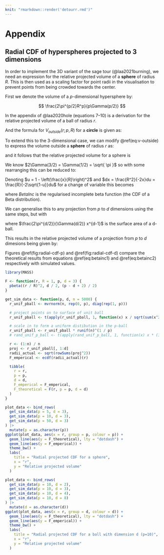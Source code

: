 ```yaml
---
knit: "rmarkdown::render('detourr.rmd')"
---
```


# Appendix {.appendix}

## Radial CDF of hyperspheres projected to 3 dimensions {#app:a .appendix}

In order to implement the 3D variant of the sage tour (@laa2021burning), we need an expression for the relative projected volume of a __sphere__ of radius $R$. This is then used as a scaling factor for point radii in the visualisation to prevent points from being crowded towards the center.

First we denote the volume of a $p$-dimensional hypersphere by:

$$
\frac{2\pi^{p/2}R^p}{p\Gamma(p/2)}
$$

In the appendix of @laa2020hole (equations 7--10) is a derivation for the relative projected volume of a ball of radius $r$.

\begin{align}
    F(r; p, R) &= \frac{V_{inside}(r; p, R)}{ V(p, r) } \\
    &= 1 - \frac{V_{outside}(r; p, R)}{ V(p, r) }
    (\#eq:F2)
\end{align}

And the formula for $V_{outside}(r; p, R)$ for a __circle__ is given as:

\begin{equation}
V_{outside}(r; p, R) =
\int_r^R V(p-2, \sqrt{R^2 - x^2})2\pi x dx 
(\#eq:v-outside)
\end{equation}

To extend this to the 3-dimensional case, we can modify \@ref(eq:v-outside) to express the  volume outside a __sphere__ of radius $r$ as:

\begin{equation}
  V_{outside}(r; p, R) = \int_r^R V(p-3, \sqrt{R^2 - x^2})4\pi x^2 dx
\end{equation}

and it follows that the relative projected volume for a sphere is

\begin{equation}
  F_3(r; p, R) = 1 - 
  \frac{
      \int_r^R V(p-3, \sqrt{R^2 - x^2})4\pi x^2 dx
  }{
      V(p, R)
  } 
\end{equation}

We know $2\Gamma(3/2) = \Gamma(1/2) = \sqrt{ \pi }$ so with some rearranging this can be reduced to:

\begin{equation}
  F_3(r; p, R) = 1 - \frac{2}{R^p} \frac{\Gamma(p/2+1)}{\Gamma(3/2)\Gamma((p-1)/2)}
  \int_r^R (R^2 - x^2)^{(p-3)/2} x^2 dx \\
\end{equation}

Denoting $u = 1 - \left(\frac{x}{R}\right)^2$ and $dx = \frac{R^2}{-2x}du = \frac{R}{-2\sqrt{1-u}}du$ for a change of variable this becomes

\begin{align}
  F_3(r; p, R) &= 1 - \frac{\Gamma(p/2+1)}{\Gamma(3/2)\Gamma((p-1)/2)}
  \int_0^{1-\frac{r^2}{R^2}} u^{(p-3)/2} (1-u)^{1/2} du \\
  &= 1 - \mathrm{BetaInc}\left(1-\left(\frac{r}{R}\right)^2, \frac{p-1}{2}, \frac{3}{2}\right) \\
  &= \mathrm{BetaInc}\left(\left(\frac{r}{R}\right)^2, \frac{3}{2}, \frac{p-1}{2}\right) 
  (\#eq:betainc1)
\end{align}

where _BetaInc_ is the regularised incomplete beta function (the CDF of a Beta distribution).

We can generalise this to any projection from $p$ to $d$ dimensions using the same steps, but with 

\begin{equation}
  V_{outside}(r; p, R, d) = \int_r^R V(p-d, \sqrt{R^2 - x^2}) 
  \frac{2\pi^{d/2}}{\Gamma(d/2)} x^{d-1} dx
\end{equation}

where $\frac{2\pi^{d/2}}{\Gamma(d/2)} x^{d-1}$ is the surface area of a d-ball.

This results in the relative projected volume of a projection from $p$ to $d$ dimesions being given by:

\begin{equation}
F(r; p, R, d) = \mathrm{BetaInc}\left(\left(\frac{r}{R}\right)^2, \frac{d}{2}, \frac{p-d}{2}+1\right)
(\#eq:betainc2)
\end{equation}

Figures \@ref(fig:radial-cdf-p) and \@ref(fig:radial-cdf-d) compare the theoretical results from equations \@ref(eq:betainc1) and \@ref(eq:betainc2) respectively with simulated values.

```r
library(MASS)

F <- function(r, R = 1, p, d = 3) {
  pbeta((r / R)^2, d / 2, (p - d + 2) / 2)
}

get_sim_data <- function(p, d, n = 5000) {
  r_unif_pball <- mvrnorm(n, rep(0, p), diag(rep(1, p)))

  # project points on to surface of unit ball
  r_unif_pball <- t(apply(r_unif_pball, 1, function(x) x / sqrt(sum(x^2))))

  # scale in to form a uniform distibution in the p-ball
  r_unif_pball <- r_unif_pball * runif(n)^(1 / p)
  # rand_unif_p_ball <- t(apply(rand_unif_p_ball, 1, function(x) x * (1 - runif(1)^p)))

  r <- (1:n) / n
  proj <- r_unif_pball[, 1:d]
  radii_actual <- sqrt(rowSums(proj^2))
  F_emperical <- ecdf(radii_actual)(r)

  tibble(
    r = r,
    p = p,
    d = d,
    F_emperical = F_emperical,
    F_theoretical = F(r, p = p, d = d)
  )
}
```

```r
plot_data <- bind_rows(
  get_sim_data(p = 5, d = 3),
  get_sim_data(p = 10, d = 3),
  get_sim_data(p = 50, d = 3)
) |>
  mutate(p = as.character(p))
ggplot(plot_data, aes(x = r, group = p, colour = p)) +
  geom_line(aes(y = F_theoretical), lty = "dotdash") +
  geom_line(aes(y = F_emperical)) +
  theme_bw() +
  labs(
    title = "Radial projected CDF for a sphere",
    x = "r",
    y = "Relative projected volume"
  )
```

```r
plot_data <- bind_rows(
  get_sim_data(p = 10, d = 2),
  get_sim_data(p = 10, d = 3),
  get_sim_data(p = 10, d = 4),
  get_sim_data(p = 10, d = 8)
) |>
  mutate(d = as.character(d))
ggplot(plot_data, aes(x = r, group = d, colour = d)) +
  geom_line(aes(y = F_theoretical), lty = "dotdash") +
  geom_line(aes(y = F_emperical)) +
  theme_bw() +
  labs(
    title = "Radial projected CDF for a ball with dimension d (p=10)",
    x = "r",
    y = "Relative projected volume"
  )
```


